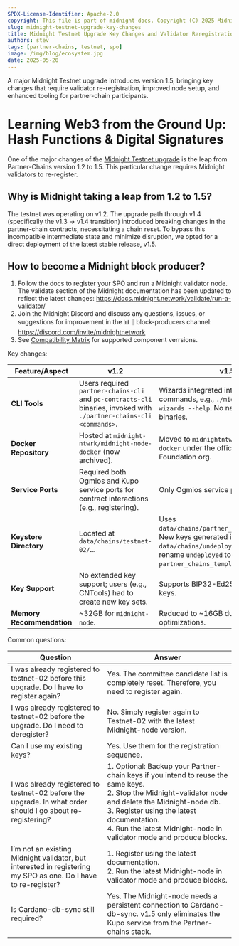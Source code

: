 ```yaml
---
SPDX-License-Identifier: Apache-2.0
copyright: This file is part of midnight-docs. Copyright (C) 2025 Midnight Foundation. Licensed under the Apache License, Version 2.0 (the "License"); You may not use this file except in compliance with the License. You may obtain a copy of the License at http://www.apache.org/licenses/LICENSE-2.0 Unless required by applicable law or agreed to in writing, software distributed under the License is distributed on an "AS IS" BASIS, WITHOUT WARRANTIES OR CONDITIONS OF ANY KIND, either express or implied. See the License for the specific language governing permissions and limitations under the License.
slug: midnight-testnet-upgrade-key-changes
title: Midnight Testnet Upgrade Key Changes and Validator Reregistration Guide for Partner-Chains v1.5
authors: stev
tags: [partner-chains, testnet, spo]
image: /img/blog/ecosystem.jpg
date: 2025-05-20
---
```


A major Midnight Testnet upgrade introduces version 1.5, bringing key changes that require validator re-registration, improved node setup, and enhanced tooling for partner-chain participants.

<!--truncate-->

# Learning Web3 from the Ground Up: Hash Functions & Digital Signatures

One of the major changes of the [Midnight Testnet upgrade](https://midnight.network/blog/upcoming-testnet-02-upgrade-all-you-need-to-know) is the leap from Partner-Chains version 1.2 to 1.5. This particular change requires Midnight validators to re-register.

## Why is Midnight taking a leap from 1.2 to 1.5?

The testnet was operating on v1.2. The upgrade path through v1.4 (specifically the v1.3 -> v1.4 transition) introduced breaking changes in the partner-chain contracts, necessitating a chain reset. To bypass this incompatible intermediate state and minimize disruption, we opted for a direct deployment of the latest stable release, v1.5. 

## How to become a Midnight block producer?

1. Follow the docs to register your SPO and run a Midnight validator node. The validate section of the Midnight documentation has been updated to reflect the latest changes: https://docs.midnight.network/validate/run-a-validator/
2. Join the Midnight Discord and discuss any questions, issues, or suggestions for improvement in the 📊｜block-producers channel: https://discord.com/invite/midnightnetwork
3. See [Compatibility Matrix](https://docs.midnight.network/relnotes/comp-matrix) for supported component verrsions.

Key changes:

| Feature/Aspect | v1.2 | v1.5 |
|----------------|------|------|
| **CLI Tools** | Users required `partner-chains-cli` and `pc-contracts-cli` binaries, invoked with `./partner-chains-cli <commands>`. | Wizards integrated into `midnight-node` commands, e.g., `./midnight-node wizards --help`. No need for separate binaries. |
| **Docker Repository** | Hosted at `midnight-ntwrk/midnight-node-docker` (now archived). | Moved to `midnightntwrk/midnight-node-docker` under the official Midnight Foundation org. |
| **Service Ports** | Required both Ogmios and Kupo service ports for contract interactions (e.g., registering). | Only Ogmios service port required. |
| **Keystore Directory** | Located at `data/chains/testnet-02/…`. | Uses `data/chains/partner_chains_template/…`. New keys generated in `data/chains/undeployed/…` (workaround: rename `undeployed` to `partner_chains_template`). |
| **Key Support** | No extended key support; users (e.g., CNTools) had to create new key sets. | Supports BIP32-Ed25519 extended keys. |
| **Memory Recommendation** | ~32GB for `midnight-node`. | Reduced to ~16GB due to ledger optimizations. |

Common questions:

| Question | Answer |
|----------|--------|
| I was already registered to testnet-02 before this upgrade. Do I have to register again? | Yes. The committee candidate list is completely reset. Therefore, you need to register again. |
| I was already registered to testnet-02 before the upgrade. Do I need to deregister? | No. Simply register again to Testnet-02 with the latest Midnight-node version. |
| Can I use my existing keys? | Yes. Use them for the registration sequence. |
| I was already registered to testnet-02 before the upgrade. In what order should I go about re-registering? | 1. Optional: Backup your Partner-chain keys if you intend to reuse the same keys.<br />2. Stop the Midnight-validator node and delete the Midnight-node db.<br />3. Register using the latest documentation.<br />4. Run the latest Midnight-node in validator mode and produce blocks. |
| I’m not an existing Midnight validator, but interested in registering my SPO as one. Do I have to re-register? | 1. Register using the latest documentation.<br />2. Run the latest Midnight-node in validator mode and produce blocks. |
| Is Cardano-db-sync still required? | Yes. The Midnight-node needs a persistent connection to Cardano-db-sync. v1.5 only eliminates the Kupo service from the Partner-chains stack. |